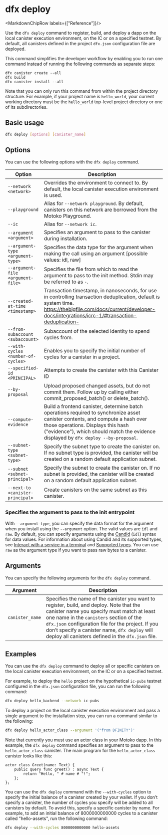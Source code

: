 
# dfx deploy

<MarkdownChipRow labels={["Reference"]}/>

Use the `dfx deploy` command to register, build, and deploy a dapp on the local canister execution environment, on the IC or on a specified testnet. By default, all canisters defined in the project `dfx.json` configuration file are deployed.

This command simplifies the developer workflow by enabling you to run one command instead of running the following commands as separate steps:

```shell
dfx canister create --all
dfx build
dfx canister install --all
```

Note that you can only run this command from within the project directory structure. For example, if your project name is `hello_world`, your current working directory must be the `hello_world` top-level project directory or one of its subdirectories.

## Basic usage

``` bash
dfx deploy [options] [canister_name]
```

## Options

You can use the following options with the `dfx deploy` command.

| Option                             | Description                                                                                                                                                                                                                                                 |
|------------------------------------|-------------------------------------------------------------------------------------------------------------------------------------------------------------------------------------------------------------------------------------------------------------|
| `--network <network>`              | Overrides the environment to connect to. By default, the local canister execution environment is used.                                                                                                                                                      |
| `--playground       `              | Alias for `--network playground`. By default, canisters on this network are borrowed from the Motoko Playground.                                                                                                                                            |
| `--ic               `              | Alias for `--network ic`.                                                                                                                                                                                                                                   |
| `--argument <argument>`            | Specifies an argument to pass to the canister during installation.                                                                                                                                                                                          |
| `--argument-type <argument-type>`  | Specifies the data type for the argument when making the call using an argument [possible values: idl, raw]                                                                                                                                                 |
| `--argument-file <argument-file>`  | Specifies the file from which to read the argument to pass to the init method.  Stdin may be referred to as `-`.                                                                                                                                            |
| `--created-at-time <timestamp>`    |  Transaction timestamp, in nanoseconds, for use in controlling transaction deduplication, default is system time. https://thebigfile.com/docs/current/developer-docs/integrations/icrc-1/#transaction-deduplication-                                  |
| `--from-subaccount <subaccount>`   | Subaccount of the selected identity to spend cycles from.                                                                                                                                                                                                   |
| `--with-cycles <number-of-cycles>` | Enables you to specify the initial number of cycles for a canister in a project.                                                                                                                                                                            |
| `--specified-id <PRINCIPAL>`       | Attempts to create the canister with this Canister ID                                                                                                                                                                                                       |
| `--by-proposal`                    | Upload proposed changed assets, but do not commit them.  Follow up by calling either commit_proposed_batch() or delete_batch().                                                                                                                             |
| `--compute-evidence`               | Build a frontend canister, determine batch operations required to synchronize asset canister contents, and compute a hash over those operations.  Displays this hash ("evidence"), which should match the evidence displayed by `dfx deploy --by-proposal`. |
| `--subnet-type <subnet-type>`      | Specify the subnet type to create the canister on. If no subnet type is provided, the canister will be created on a random default application subnet.                                                                                                      |
| `--subnet <subnet-principal>`      | Specify the subnet to create the canister on. If no subnet is provided, the canister will be created on a random default application subnet.                                                                                                                |
| `--next-to <canister-principal>`   | Create canisters on the same subnet as this canister.                                                                                                                                                                                                       |

### Specifies the argument to pass to the init entrypoint

With `--argument-type`, you can specify the data format for the argument when you install using the `--argument` option. The valid values are `idl` and `raw`. By default, you can specify arguments using the [Candid](/docs/current/developer-docs/smart-contracts/candid/index) (`idl`) syntax for data values. For information about using Candid and its supported types, see [Interact with a service in a terminal](/docs/current/developer-docs/smart-contracts/candid/candid-howto#idl-syntax) and [Supported types](/docs/current/references/candid-ref). You can use `raw` as the argument type if you want to pass raw bytes to a canister.

## Arguments

You can specify the following arguments for the `dfx deploy` command.

| Argument        | Description                                                                                                                                                                                                                                                                                                                                    |
|-----------------|------------------------------------------------------------------------------------------------------------------------------------------------------------------------------------------------------------------------------------------------------------------------------------------------------------------------------------------------|
| `canister_name` | Specifies the name of the canister you want to register, build, and deploy. Note that the canister name you specify must match at least one name in the `canisters` section of the `dfx.json` configuration file for the project. If you don’t specify a canister name, `dfx deploy` will deploy all canisters defined in the `dfx.json` file. |

## Examples

You can use the `dfx deploy` command to deploy all or specific canisters on the local canister execution environment, on the IC or on a specified testnet.

For example, to deploy the `hello` project on the hypothetical `ic-pubs` testnet configured in the `dfx.json` configuration file, you can run the following command:

``` bash
dfx deploy hello_backend --network ic-pubs
```

To deploy a project on the local canister execution environment and pass a single argument to the installation step, you can run a command similar to the following:

``` bash
dfx deploy hello_actor_class --argument '("from DFINITY")'
```

Note that currently you must use an actor class in your Motoko dapp. In this example, the `dfx deploy` command specifies an argument to pass to the `hello_actor_class` canister. The main program for the `hello_actor_class` canister looks like this:
```motoko
actor class Greet(name: Text) {
    public query func greet() : async Text {
        return "Hello, " # name # "!";
    };
};
```

You can use the `dfx deploy` command with the `--with-cycles` option to specify the initial balance of a canister created by your wallet. If you don’t specify a canister, the number of cycles you specify will be added to all canisters by default. To avoid this, specify a specific canister by name. For example, to add an initial balance of 8000000000000 cycles to a canister called "hello-assets", run the following command:

``` bash
dfx deploy --with-cycles 8000000000000 hello-assets
```
